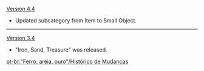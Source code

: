 {{Change History/Header}}
[[Version 4.4]]
* Updated subcategory from Item to Small Object.
----
[[Version 3.4]]
* "Iron, Sand, Treasure" was released.
<noinclude>
[[pt-br:"Ferro, areia, ouro"/Histórico de Mudanças]]
</noinclude>